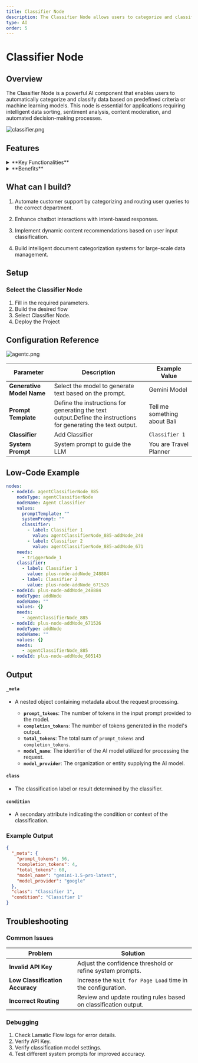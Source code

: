 ```yaml
---
title: Classifier Node
description: The Classifier Node allows users to categorize and classify data based on predefined criteria or machine learning models.
type: AI
order: 5
---
```



# Classifier Node

<NodeOverview slug="classifier-node" type="ai" />

## Overview

The Classifier Node is a powerful AI component that enables users to automatically categorize and classify data based on predefined criteria or machine learning models. This node is essential for applications requiring intelligent data sorting, sentiment analysis, content moderation, and automated decision-making processes.

![classifier.png](../img/classifier/classifier.png)

<NodeTypeInfo 
  batchTrigger={false}
  eventTrigger={false}
  action={true}
  description="This node is an Action node that processes input data and classifies it into predefined categories using AI models."
/>

## Features

<details>
  <summary>**Key Functionalities**</summary>
  1. **Multi-Input Classification:** Supports both text and structured data inputs
  for classification. 2. **Customizable Categories:** Allows defining specific categories
  for classification based on application needs. 3. **Intent Recognition:** Identifies
  user intent from textual input and maps it to predefined intents. 4. **Automated
  Routing:** Routes data or user queries to the appropriate workflow based on classification
  results. 5. **LLM Integration:** Uses large language models to enhance classification
  accuracy and contextual understanding.
</details>

<details>
  <summary>**Benefits**</summary>
  1. **Improved Automation:** Reduces manual intervention by automatically categorizing
  input data. 2. **Enhanced User Experience:** Directs queries or data to the appropriate
  processing module efficiently. 3. **Scalability:** Supports multiple classification
  tasks across different domains. 4. **Efficiency:** Streamlines flow by integrating
  classification and routing into a single node. 5. **AI-Powered Accuracy:** Leverages
  advanced AI models for context-aware classification.
</details>

## What can I build?

1. Automate customer support by categorizing and routing user queries to the correct department.

1. Enhance chatbot interactions with intent-based responses.

1. Implement dynamic content recommendations based on user input classification.

1. Build intelligent document categorization systems for large-scale data management.

## Setup

### Select the Classifier Node

1. Fill in the required parameters.
1. Build the desired flow
1. Select Classifier Node.
1. Deploy the Project

## Configuration Reference

![agentc.png](../img/classifier/classifier-config.webp)

| **Parameter**             | **Description**                                                                                                | **Example Value**            |
| ------------------------- | -------------------------------------------------------------------------------------------------------------- | ---------------------------- |
| **Generative Model Name** | Select the model to generate text based on the prompt.                                                         | Gemini Model                 |
| **Prompt Template**       | Define the instructions for generating the text output.Define the instructions for generating the text output. | Tell me something about Bali |
| **Classifier**            | Add Classifier                                                                                                 | `Classifier 1`               |
| **System Prompt**         | System prompt to guide the LLM                                                                                 | You are Travel Planner       |

## Low-Code Example

```yaml
nodes:
  - nodeId: agentClassifierNode_885
    nodeType: agentClassifierNode
    nodeName: Agent Classifier
    values:
      promptTemplate: ""
      systemPrompt: ""
      classifier:
        - label: Classifier 1
          value: agentClassifierNode_885-addNode_248
        - label: Classifier 2
          value: agentClassifierNode_885-addNode_671
    needs:
      - triggerNode_1
    classifier:
      - label: Classifier 1
        value: plus-node-addNode_248884
      - label: Classifier 2
        value: plus-node-addNode_671526
  - nodeId: plus-node-addNode_248884
    nodeType: addNode
    nodeName: ""
    values: {}
    needs:
      - agentClassifierNode_885
  - nodeId: plus-node-addNode_671526
    nodeType: addNode
    nodeName: ""
    values: {}
    needs:
      - agentClassifierNode_885
  - nodeId: plus-node-addNode_605143
```

## Output

#### `_meta`

- A nested object containing metadata about the request processing.

  - **`prompt_tokens`**: The number of tokens in the input prompt provided to the model.
  - **`completion_tokens`**: The number of tokens generated in the model's output.
  - **`total_tokens`**: The total sum of `prompt_tokens` and `completion_tokens`.
  - **`model_name`**: The identifier of the AI model utilized for processing the request.
  - **`model_provider`**: The organization or entity supplying the AI model.

#### `class`

- The classification label or result determined by the classifier.

#### `condition`

- A secondary attribute indicating the condition or context of the classification.

### Example Output

```json
{
  "_meta": {
    "prompt_tokens": 56,
    "completion_tokens": 4,
    "total_tokens": 60,
    "model_name": "gemini-1.5-pro-latest",
    "model_provider": "google"
  },
  "class": "Classifier 1",
  "condition": "Classifier 1"
}
```

## Troubleshooting

### Common Issues

| **Problem**                     | **Solution**                                                    |
| ------------------------------- | --------------------------------------------------------------- |
| **Invalid API Key**             | Adjust the confidence threshold or refine system prompts.       |
| **Low Classification Accuracy** | Increase the `Wait for Page Load` time in the configuration.    |
| **Incorrect Routing**           | Review and update routing rules based on classification output. |

### Debugging

1. Check Lamatic Flow logs for error details.
1. Verify API Key.
1. Verify classification model settings.
1. Test different system prompts for improved accuracy.
